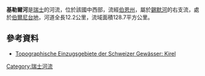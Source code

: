 {{Coord|46|39|37|N|7|34|35|E|display=title}}

'''基勒爾河'''是[[瑞士|瑞士]]的河流，位於該國中西部，流經[[伯恩州|伯恩州]]，屬於[[錫默河|錫默河]]的右支流，處於[[伯爾尼台地|伯爾尼台地]]，河道全長12.2公里，流域面積128.7平方公里。

==參考資料==
* [https://api3.geo.admin.ch/rest/services/ech/MapServer/ch.bafu.wasser-teileinzugsgebiete_2/81680/extendedHtmlPopup?lang=de Topographische Einzugsgebiete der Schweizer Gewässer: Kirel]{{Dead link}}

{{Switzerland-geo-stub}}
[[Category:瑞士河流|Category:瑞士河流]]